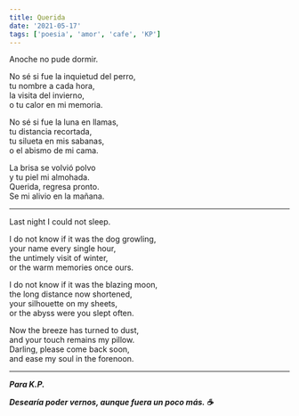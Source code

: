 ```yaml
---
title: Querida
date: '2021-05-17'
tags: ['poesia', 'amor', 'cafe', 'KP']
---
```


<div className="italic">

Anoche no pude dormir.<br/>

No sé si fue la inquietud del perro,<br/>
tu nombre a cada hora,<br/>
la visita del invierno,<br/>
o tu calor en mi memoria.<br/>

No sé si fue la luna en llamas, <br/>
tu distancia recortada, <br/>
tu silueta en mis sabanas, <br/>
o el abismo de mi cama. <br/>

La brisa se volvió polvo <br/>
y tu piel mi almohada. <br/>
Querida, regresa pronto. <br/>
Se mi alivio en la mañana.

</div>

***

<div className="italic">

Last night I could not sleep.<br/>

I do not know if it was the dog growling, <br/>
your name every single hour, <br/>
the untimely visit of winter, <br/>
or the warm memories once ours. <br/>

I do not know if it was the blazing moon, <br/>
the long distance now shortened, <br/>
your silhouette on my sheets, <br/>
or the abyss were you slept often. <br/>

Now the breeze has turned to dust, <br/>
and your touch remains my pillow. <br/>
Darling, please come back soon, <br/>
and ease my soul in the forenoon.<br/>

</div>

***

***Para K.P.***

***Desearía poder vernos, aunque fuera un poco más. ☕***